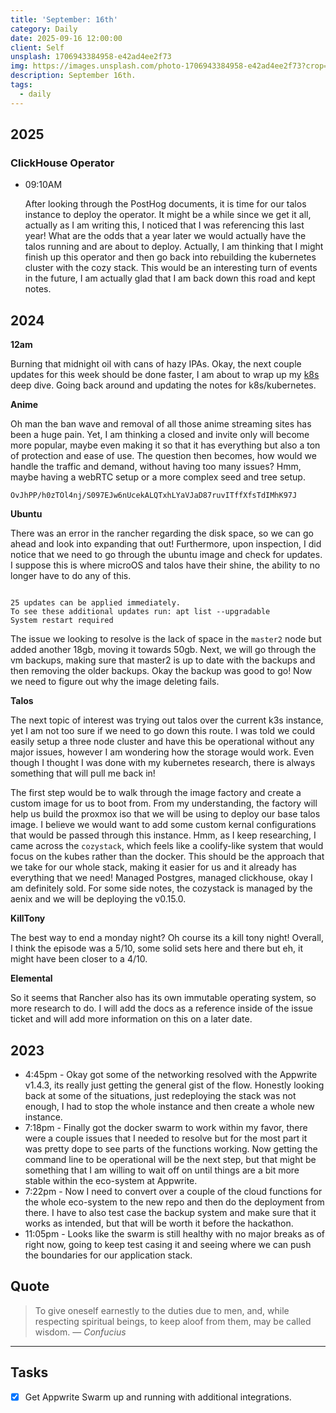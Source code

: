 ```yaml
---
title: 'September: 16th'
category: Daily
date: 2025-09-16 12:00:00
client: Self
unsplash: 1706943384958-e42ad4ee2f73
img: https://images.unsplash.com/photo-1706943384958-e42ad4ee2f73?crop=entropy&cs=srgb&fm=jpg&ixid=MnwzNjM5Nzd8MHwxfHJhbmRvbXx8fHx8fHx8fDE2ODE3NDg2ODY&ixlib=rb-4.0.3&q=85
description: September 16th. 
tags:
  - daily
---
```



## 2025

### ClickHouse Operator

-   09:10AM

    After looking through the PostHog documents, it is time for our talos instance to deploy the operator.
    It might be a while since we get it all, actually as I am writing this, I noticed that I was referencing this last year!
    What are the odds that a year later we would actually have the talos running and are about to deploy.
    Actually, I am thinking that I might finish up this operator and then go back into rebuilding the kubernetes cluster with the cozy stack. 
    This would be an interesting turn of events in the future, I am actually glad that I am back down this road and kept notes.

## 2024

**12am**

Burning that midnight oil with cans of hazy IPAs.
Okay, the next couple updates for this week should be done faster, I am about to wrap up my [k8s](https://kbve.com/application/kubernetes/) deep dive. 
Going back around and updating the notes for k8s/kubernetes.

**Anime**

Oh man the ban wave and removal of all those anime streaming sites has been a huge pain.
Yet, I am thinking a closed and invite only will become more popular, maybe even making it so that it has everything but also a ton of protection and ease of use.
The question then becomes, how would we handle the traffic and demand, without having too many issues?
Hmm, maybe having a webRTC setup or a more complex seed and tree setup.

`OvJhPP/h0zTOl4nj/S097EJw6nUcekALQTxhLYaVJaD87ruvITffXfsTdIMhK97J` 

**Ubuntu**

There was an error in the rancher regarding the disk space, so we can go ahead and look into expanding that out!
Furthermore, upon inspection, I did notice that we need to go through the ubuntu image and check for updates.
I suppose this is where microOS and talos have their shine, the ability to no longer have to do any of this.

```

25 updates can be applied immediately.
To see these additional updates run: apt list --upgradable
System restart required

```

The issue we looking to resolve is the lack of space in the `master2` node but added another 18gb, moving it towards 50gb.
Next, we will go through the vm backups, making sure that master2 is up to date with the backups and then removing the older backups.
Okay the backup was good to go!
Now we need to figure out why the image deleting fails.

**Talos**

The next topic of interest was trying out talos over the current k3s instance, yet I am not too sure if we need to go down this route.
I was told we could easily setup a three node cluster and have this be operational without any major issues, however I am wondering how the storage would work.
Even though I thought I was done with my kubernetes research, there is always something that will pull me back in!

The first step would be to walk through the image factory and create a custom image for us to boot from.
From my understanding, the factory will help us build the proxmox iso that we will be using to deploy our base talos image.
I believe we would want to add some custom kernal configurations that would be passed through this instance.
Hmm, as I keep researching, I came across the `cozystack`, which feels like a coolify-like system that would focus on the kubes rather than the docker.
This should be the approach that we take for our whole stack, making it easier for us and it already has everything that we need!
Managed Postgres, managed clickhouse, okay I am definitely sold.
For some side notes, the cozystack is managed by the aenix and we will be deploying the v0.15.0.

**KillTony**

The best way to end a monday night? Oh course its a kill tony night!
Overall, I think the episode was a 5/10, some solid sets here and there but eh, it might have been closer to a 4/10.

**Elemental**

So it seems that Rancher also has its own immutable operating system, so more research to do.
I will add the docs as a reference inside of the issue ticket and will add more information on this on a later date.

<Adsense />

## 2023
- 4:45pm - Okay got some of the networking resolved with the Appwrite v1.4.3, its really just getting the general gist of the flow. Honestly looking back at some of the situations, just redeploying the stack was not enough, I had to stop the whole instance and then create a whole new instance. 
- 7:18pm - Finally got the docker swarm to work within my favor, there were a couple issues that I needed to resolve but for the most part it was pretty dope to see parts of the functions working. Now getting the command line to be operational will be the next step, but that might be something that I am willing to wait off on until things are a bit more stable within the eco-system at Appwrite. 
- 7:22pm - Now I need to convert over a couple of the cloud functions for the whole eco-system to the new repo and then do the deployment from there. I have to also test case the backup system and make sure that it works as intended, but that will be worth it before the hackathon.
- 11:05pm - Looks like the swarm is still healthy with no major breaks as of right now, going to keep test casing it and seeing where we can push the boundaries for our application stack.

## Quote

> To give oneself earnestly to the duties due to men, and, while respecting spiritual beings, to keep aloof from them, may be called wisdom.
> — <cite>Confucius</cite>

---

## Tasks

- [x] Get Appwrite Swarm up and running with additional integrations.
